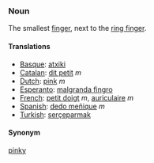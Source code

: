 ===Noun===

The smallest [[finger]], next to the [[ring finger]].

====Translations====
*[[Basque]]: [[atxiki]]
*[[Catalan]]: [[dit petit]] ''m''
*[[Dutch]]: [[pink]] ''m''
*[[Esperanto]]: [[malgranda fingro]]
*[[French]]: [[petit doigt]] ''m'', [[auriculaire]] ''m''
*[[Spanish]]: [[dedo meñique]] ''m''
*[[Turkish]]: [[serçeparmak]]

====Synonym====
[[pinky]]